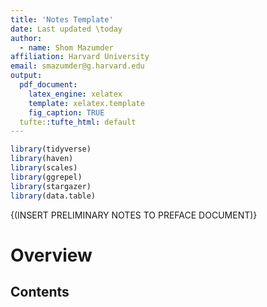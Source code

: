 ```yaml
---
title: 'Notes Template'
date: Last updated \today
author:
  - name: Shom Mazumder
affiliation: Harvard University
email: smazumder@g.harvard.edu
output:
  pdf_document:
    latex_engine: xelatex
    template: xelatex.template
    fig_caption: TRUE
  tufte::tufte_html: default
---
```

  
  
  
```r
library(tidyverse)
library(haven)
library(scales)
library(ggrepel)
library(stargazer)
library(data.table)
```


\footnotesize{\noindent (INSERT PRELIMINARY NOTES TO PREFACE DOCUMENT)}

\normalsize

# Overview


## Contents
\tableofcontents

